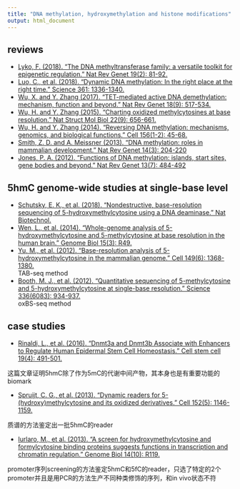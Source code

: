```yaml
---
title: "DNA methylation, hydroxymethylation and histone modifications"
output: html_document
---
```


## reviews
* [Lyko, F. (2018). "The DNA methyltransferase family: a versatile toolkit for epigenetic regulation." Nat Rev Genet 19(2): 81-92.](https://www.nature.com/articles/nrg.2017.80)
* [Luo, C., et al. (2018). "Dynamic DNA methylation: In the right place at the right time." Science 361: 1336-1340.](http://science.sciencemag.org/content/361/6409/1336)
* [Wu, X. and Y. Zhang (2017). "TET-mediated active DNA demethylation: mechanism, function and beyond." Nat Rev Genet 18(9): 517-534.](https://www.nature.com/articles/nrg.2017.33)
* [Wu, H. and Y. Zhang (2015). "Charting oxidized methylcytosines at base resolution." Nat Struct Mol Biol 22(9): 656-661.](https://www.nature.com/articles/nsmb.3071)
* [Wu, H. and Y. Zhang (2014). "Reversing DNA methylation: mechanisms, genomics, and biological functions." Cell 156(1-2): 45-68.](http://www.cell.com/cell/fulltext/S0092-8674(13)01588-2)
* [Smith, Z. D. and A. Meissner (2013). "DNA methylation: roles in mammalian development." Nat Rev Genet 14(3): 204-220](https://www.nature.com/articles/nrg3354)  
* [Jones, P. A. (2012). "Functions of DNA methylation: islands, start sites, gene bodies and beyond." Nat Rev Genet 13(7): 484-492](https://www.nature.com/articles/nrg3230)   


## 5hmC genome-wide studies at single-base level
* [Schutsky, E. K., et al. (2018). "Nondestructive, base-resolution sequencing of 5-hydroxymethylcytosine using a DNA deaminase." Nat Biotechnol.](https://www.nature.com/articles/nbt.4204)
* [Wen, L., et al. (2014). "Whole-genome analysis of 5-hydroxymethylcytosine and 5-methylcytosine at base resolution in the human brain." Genome Biol 15(3): R49.](https://genomebiology.biomedcentral.com/articles/10.1186/gb-2014-15-3-r49)
* [Yu, M., et al. (2012). "Base-resolution analysis of 5-hydroxymethylcytosine in the mammalian genome." Cell 149(6): 1368-1380.](https://www.sciencedirect.com/science/article/pii/S009286741200534X)  
    TAB-seq method
* [Booth, M. J., et al. (2012). "Quantitative sequencing of 5-methylcytosine and 5-hydroxymethylcytosine at single-base resolution." Science 336(6083): 934-937.](http://science.sciencemag.org/content/336/6083/934.full)  
    oxBS-seq method
    
## case studies
* [Rinaldi, L., et al. (2016). "Dnmt3a and Dnmt3b Associate with Enhancers to Regulate Human Epidermal Stem Cell Homeostasis." Cell stem cell 19(4): 491-501.](https://www.sciencedirect.com/science/article/pii/S1934590916301953?via%3Dihub)

这篇文章证明5hmC除了作为5mC的代谢中间产物，其本身也是有重要功能的biomark

* [Spruijt, C. G., et al. (2013). "Dynamic readers for 5-(hydroxy)methylcytosine and its oxidized derivatives." Cell 152(5): 1146-1159.](https://www.cell.com/abstract/S0092-8674%2813%2900152-9)

质谱的方法鉴定出一批5hmC的reader

* [Iurlaro, M., et al. (2013). "A screen for hydroxymethylcytosine and formylcytosine binding proteins suggests functions in transcription and chromatin regulation." Genome Biol 14(10): R119.](https://genomebiology.biomedcentral.com/articles/10.1186/gb-2013-14-10-r119)

promoter序列screening的方法鉴定5hmC和5fC的reader，只选了特定的2个promoter并且是用PCR的方法生产不同种类修饰的序列，和in vivo状态不符
